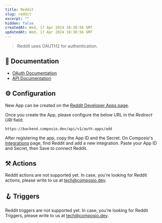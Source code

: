 ```yaml
---
title: Reddit
slug: reddit
excerpt: ""
hidden: false
createdAt: Wed, 17 Apr 2024 10:30:56 GMT
updatedAt: Wed, 17 Apr 2024 10:30:56 GMT
--- 
```

> Reddit uses OAUTH2 for authentication.
## 📔 Documentation

- [OAuth Documentation](https://github.com/reddit-archive/reddit/wiki/OAuth2)
- [API Documentation](https://www.reddit.com/dev/api)

## ⚙️ Configuration

<Tip>New App can be created on the [Reddit Developer Apps page](https://www.reddit.com/prefs/apps).</Tip>

Once you create the App, please configure the below URL in the _Redirect URI_ field:


```
https://backend.composio.dev/api/v1/auth-apps/add
```

After registering the app, copy the App ID and the Secret. On Composio's [Integrations](https://app.composio.dev/apps) page, find Reddit and add a new integration. Paste your App ID and Secret, then Save to connect Reddit.


## ⚒️ Actions

Reddit actions are not supported yet. In case, you’re looking for Reddit actions, please write to us at tech@composio.dev.

## 🪝 Triggers

Reddit triggers are not supported yet. In case, you’re looking for Reddit Triggers, please write to us at tech@composio.dev.
